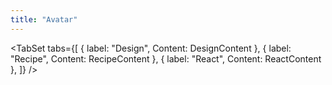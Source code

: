 ```yaml
---
title: "Avatar"
---
```




<TabSet tabs={[
  { label: "Design", Content: DesignContent },
  { label: "Recipe", Content: RecipeContent },
  { label: "React", Content: ReactContent },
]} />
